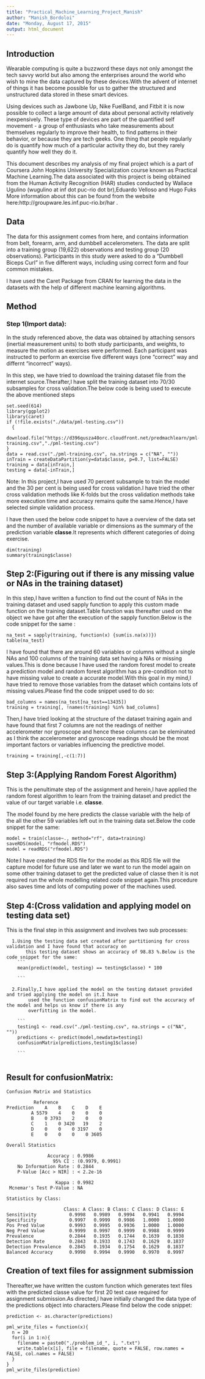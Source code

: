```yaml
---
title: "Practical_Machine_Learning_Project_Manish"
author: "Manish_Bordoloi"
date: "Monday, August 17, 2015"
output: html_document
---
```

## Introduction

Wearable computing is quite a buzzword these days not only amongst the tech savvy world but also among the enterprises around the world who wish to mine the data captured by these devices.With the advent of internet of things it has become possible for us to gather the structured and unstructured data stored in these smart devices.

Using devices such as Jawbone Up, Nike FuelBand, and Fitbit it is now possible to collect a large amount of data about personal activity relatively inexpensively. These type of devices are part of the quantified self movement - a group of enthusiasts who take measurements about themselves regularly to improve their health, to find patterns in their behavior, or because they are tech geeks. One thing that people regularly do is quantify how much of a particular activity they do, but they rarely quantify how well they do it.

This document describes my analysis of my final project which is a part of Coursera John Hopkins University Specialization course known as Practical Machine Learning.The data associated with this project is being obtained from the Human Activity Recognition (HAR) studies conducted by Wallace Ugulino (wugulino at inf dot puc-rio dot br),Eduardo Velloso and Hugo Fuks More information about this can be found from the website here:http://groupware.les.inf.puc-rio.br/har .

## Data

The data for this assignment comes from here, and contains information from belt, forearm, arm, and dumbbell accelerometers. The data are split into a training group (19,622) observations and testing group (20 observations). Participants in this study were asked to do a "Dumbbell Biceps Curl" in five different ways, including using correct form and four common mistakes.

I have used the Caret Package from CRAN for learning the data in the datasets with the help of different machine learning algorithms.

## Method

### Step 1(Import data):

In the study referenced above, the data was obtained by attaching sensors (inertial measurement units) to both study participants, and weights, to measure the motion as exercises were performed. Each participant was instructed to perform an exercise five different ways (one "correct" way and differnt "incorrect" ways).

In this step, we have tried to download the training dataset file from the internet source.Therafter,I have split the training dataset into 70/30 subsamples for cross validation.The below code is being used to execute the above mentioned steps  

```
set.seed(614)
library(ggplot2)
library(caret)
if (!file.exists("./data/pml-testing.csv"))
  {
  download.file("https://d396qusza40orc.cloudfront.net/predmachlearn/pml-training.csv","./pml-testing.csv")
}
data = read.csv("./pml-training.csv", na.strings = c("NA", ""))
inTrain = createDataPartition(y=data$classe, p=0.7, list=FALSE)
training = data[inTrain,]
testing = data[-inTrain,]

```
Note: In this project,I have used 70 percent subsample to train the model and the 30 per cent is being used for cross validation.I have tried the other cross validation methods like K-folds but the cross validation methods take more execution time and accuracy remains quite the same.Hence,I have selected simple validation process.

I have then used the below code snippet to have a overview of the data set and the number of available variable or dimensions as the summary of the prediction variable **classe**.It represents which different categories of doing exercise.

```
dim(training)
summary(training$classe)

```

## Step 2:(Figuring out if there is any missing value or NAs in the training dataset)

In this step,I have written a function to find out the count of NAs in the training dataset and used sapply function to apply this custom made function on the training dataset.Table function was thereafter used on the object we have got after the execution of the sapply function.Below is the code snippet for the same :

```
na_test = sapply(training, function(x) {sum(is.na(x))})
table(na_test)

```
I have found that there are around 60 variables or columns without a single NAs and 100 columns of the training data set having a NAs or missing values.This is done because I have used the random forest model to create a prediction model and random forest algorithm has a pre-condition not to have missing value to create a accurate model.With this goal in my mind,I have tried to remove those variables from the dataset which contains lots of missing values.Please find the code snippet used to do so:

```
bad_columns = names(na_test[na_test==13435])
training = training[, !names(training) %in% bad_columns]

```
Then,I have tried looking at the structure of the dataset training again and have found that first 7 columns are not the readings of neither accelerometer nor gyroscope and hence these columns can be eleminated as I think the accelerometer and gyroscope readings should be the most important factors or variables influencing the predictive model.

```
training = training[,-c(1:7)]

```
## Step 3:(Applying Random Forest Algorithm)

This is the penultimate step of the assignment and herein,I have applied the random forest algorithm to learn from the training dataset and predict the value of our target variable i.e. **classe**.

The model found by me here predicts the classe variable with the help of the all the other 59 variables left out in the training data set.Below the code snippet for the same:

```
model = train(classe~., method="rf", data=training)
saveRDS(model, "rfmodel.RDS")
model = readRDS("rfmodel.RDS")
```
Note:I have created the RDS file for the model as this RDS file will the capture model for future use and later we want to run the model again on some other training dataset to get the predicted value of classe then it is not required run the whole modelling related code snippet again.This procedure also saves time and lots of computing power of the machines used.

## Step 4:(Cross validation and applying model on testing data set)

This is the final step in this assignment and involves two sub processes:

      1.Using the testing data set created after partitioning for cross validation and I have found that accuracy on 
           this testing dataset shows an accuracy of 98.83 %.Below is the code snippet for the same:
        ```
        mean(predict(model, testing) == testing$classe) * 100
        
        ```
      
      2.Finally,I have applied the model on the testing dataset provided and tried applying the model on it.I have
            used the function confusionMatrix to find out the accuracy of the model and helps us know if there is any 
            overfitting in the model.
        
        ```
        testing1 <- read.csv("./pml-testing.csv", na.strings = c("NA", ""))
        predictions <- predict(model,newdata=testing1)
        confusionMatrix(predictions,testing1$classe)
        
        ```
        
Result for confusionMatrix:
----------------------------
```
Confusion Matrix and Statistics

          Reference
Prediction    A    B    C    D    E
         A 5579    4    0    0    0
         B    0 3793    2    0    0
         C    1    0 3420   19    2
         D    0    0    0 3197    0
         E    0    0    0    0 3605

Overall Statistics
                                          
               Accuracy : 0.9986          
                 95% CI : (0.9979, 0.9991)
    No Information Rate : 0.2844          
    P-Value [Acc > NIR] : < 2.2e-16       
                                          
                  Kappa : 0.9982          
 Mcnemar's Test P-Value : NA              

Statistics by Class:

                     Class: A Class: B Class: C Class: D Class: E
Sensitivity            0.9998   0.9989   0.9994   0.9941   0.9994
Specificity            0.9997   0.9999   0.9986   1.0000   1.0000
Pos Pred Value         0.9993   0.9995   0.9936   1.0000   1.0000
Neg Pred Value         0.9999   0.9997   0.9999   0.9988   0.9999
Prevalence             0.2844   0.1935   0.1744   0.1639   0.1838
Detection Rate         0.2843   0.1933   0.1743   0.1629   0.1837
Detection Prevalence   0.2845   0.1934   0.1754   0.1629   0.1837
Balanced Accuracy      0.9998   0.9994   0.9990   0.9970   0.9997

```
## Creation of text files for assignment submission

Thereafter,we have written the custom function which generates text files with the predicted classe value for first 20 test case required for assignment submission.As directed,I have initially changed the data type of the predictions object into characters.Please find below the code snippet:

```
prediction <- as.character(predictions)

pml_write_files = function(x){
  n = 20
  for(i in 1:n){
    filename = paste0("./problem_id_", i, ".txt")
    write.table(x[i], file = filename, quote = FALSE, row.names = FALSE, col.names = FALSE)
  }
}
pml_write_files(prediction)

```






